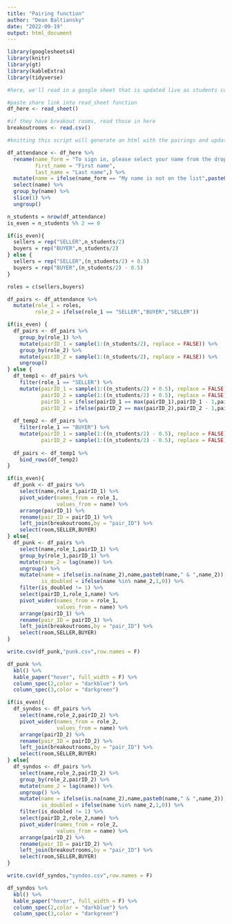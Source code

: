 ```yaml
---
title: "Pairing function"
author: "Dean Baltiansky"
date: "2022-09-19"
output: html_document
---
```



```r
library(googlesheets4)
library(knitr)
library(gt)
library(kableExtra)
library(tidyverse)

#here, we'll read in a google sheet that is updated live as students complete a sign-in google form.

#paste share link into read_sheet function
df_here <- read_sheet()

#if they have breakout rooms, read those in here
breakoutrooms <- read.csv()

#knitting this script will generate an html with the pairings and update a webpage
```

```r
df_attendance <- df_here %>% 
  rename(name_form = "To sign in, please select your name from the dropdown menu.",
         first_name = "First name",
         last_name = "Last name",) %>% 
  mutate(name = ifelse(name_form == "My name is not on the list",paste0(last_name,", ",first_name),name_form)) %>% 
  select(name) %>% 
  group_by(name) %>% 
  slice(1) %>% 
  ungroup()

n_students = nrow(df_attendance)
is_even = n_students %% 2 == 0

if(is_even){
  sellers = rep("SELLER",n_students/2)
  buyers = rep("BUYER",n_students/2)
} else {
  sellers = rep("SELLER",(n_students/2) + 0.5)
  buyers = rep("BUYER",(n_students/2) - 0.5)
}

roles = c(sellers,buyers)

df_pairs <- df_attendance %>% 
  mutate(role_1 = roles,
         role_2 = ifelse(role_1 == "SELLER","BUYER","SELLER"))

if(is_even) {
  df_pairs <- df_pairs %>% 
    group_by(role_1) %>% 
    mutate(pairID_1 = sample(1:(n_students/2), replace = FALSE)) %>%
    group_by(role_2) %>% 
    mutate(pairID_2 = sample(1:(n_students/2), replace = FALSE)) %>% 
    ungroup()
} else {
  df_temp1 <- df_pairs %>% 
    filter(role_1 == "SELLER") %>% 
    mutate(pairID_1 = sample(1:((n_students/2) + 0.5), replace = FALSE),
           pairID_2 = sample(1:((n_students/2) + 0.5), replace = FALSE),
           pairID_1 = ifelse(pairID_1 == max(pairID_1),pairID_1 - 1,pairID_1),
           pairID_2 = ifelse(pairID_2 == max(pairID_2),pairID_2 - 1,pairID_2))
  
  df_temp2 <- df_pairs %>% 
    filter(role_1 == "BUYER") %>% 
    mutate(pairID_1 = sample(1:((n_students/2) - 0.5), replace = FALSE),
           pairID_2 = sample(1:((n_students/2) - 0.5), replace = FALSE))
  
  df_pairs <- df_temp1 %>% 
    bind_rows(df_temp2)
}

```

```r
if(is_even){
  df_punk <- df_pairs %>% 
    select(name,role_1,pairID_1) %>% 
    pivot_wider(names_from = role_1,
                values_from = name) %>% 
    arrange(pairID_1) %>% 
    rename(pair_ID = pairID_1) %>% 
    left_join(breakoutrooms,by = "pair_ID") %>% 
    select(room,SELLER,BUYER) 
} else{
  df_punk <- df_pairs %>% 
    select(name,role_1,pairID_1) %>% 
    group_by(role_1,pairID_1) %>% 
    mutate(name_2 = lag(name)) %>% 
    ungroup() %>% 
    mutate(name = ifelse(is.na(name_2),name,paste0(name," & ",name_2)),
           is_doubled = ifelse(name %in% name_2,1,0)) %>% 
    filter(is_doubled != 1) %>% 
    select(pairID_1,role_1,name) %>% 
    pivot_wider(names_from = role_1,
                values_from = name) %>% 
    arrange(pairID_1) %>% 
    rename(pair_ID = pairID_1) %>% 
    left_join(breakoutrooms,by = "pair_ID") %>% 
    select(room,SELLER,BUYER) 
}

write.csv(df_punk,"punk.csv",row.names = F)

df_punk %>% 
  kbl() %>% 
  kable_paper("hover", full_width = F) %>% 
  column_spec(2,color = "darkblue") %>% 
  column_spec(3,color = "darkgreen")

```

```r
if(is_even){
  df_syndos <- df_pairs %>% 
    select(name,role_2,pairID_2) %>% 
    pivot_wider(names_from = role_2,
                values_from = name) %>% 
    arrange(pairID_2) %>% 
    rename(pair_ID = pairID_2) %>% 
    left_join(breakoutrooms,by = "pair_ID") %>% 
    select(room,SELLER,BUYER) 
} else{
  df_syndos <- df_pairs %>% 
    select(name,role_2,pairID_2) %>% 
    group_by(role_2,pairID_2) %>% 
    mutate(name_2 = lag(name)) %>% 
    ungroup() %>% 
    mutate(name = ifelse(is.na(name_2),name,paste0(name," & ",name_2)),
           is_doubled = ifelse(name %in% name_2,1,0)) %>% 
    filter(is_doubled != 1) %>% 
    select(pairID_2,role_2,name) %>% 
    pivot_wider(names_from = role_2,
                values_from = name) %>% 
    arrange(pairID_2) %>% 
    rename(pair_ID = pairID_2) %>% 
    left_join(breakoutrooms,by = "pair_ID") %>% 
    select(room,SELLER,BUYER) 
}

write.csv(df_syndos,"syndos.csv",row.names = F)

df_syndos %>% 
  kbl() %>% 
  kable_paper("hover", full_width = F) %>% 
  column_spec(2,color = "darkblue") %>% 
  column_spec(3,color = "darkgreen")

```